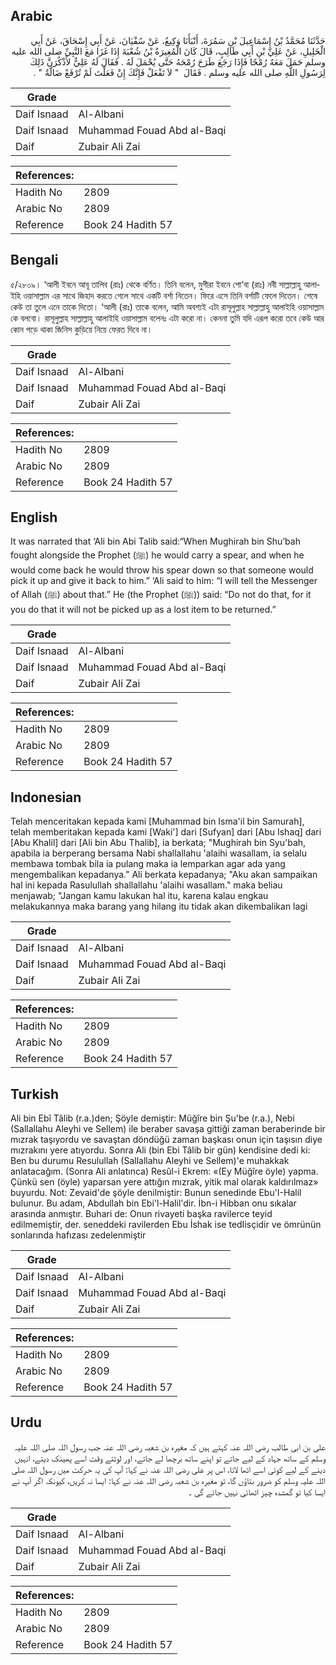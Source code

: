 ## Arabic


<div dir="rtl" lang="ar" style={{fontSize:'larger',backgroundColor:'#f8f9fa',padding:20}}>
حَدَّثَنَا مُحَمَّدُ بْنُ إِسْمَاعِيلَ بْنِ سَمُرَةَ، أَنْبَأَنَا وَكِيعٌ، عَنْ سُفْيَانَ، عَنْ أَبِي إِسْحَاقَ، عَنْ أَبِي الْخَلِيلِ، عَنْ عَلِيِّ بْنِ أَبِي طَالِبٍ، قَالَ كَانَ الْمُغِيرَةُ بْنُ شُعْبَةَ إِذَا غَزَا مَعَ النَّبِيِّ صلى الله عليه وسلم حَمَلَ مَعَهُ رُمْحًا فَإِذَا رَجَعَ طَرَحَ رُمْحَهُ حَتَّى يُحْمَلَ لَهُ ‏.‏ فَقَالَ لَهُ عَلِيٌّ لأَذْكُرَنَّ ذَلِكَ لِرَسُولِ اللَّهِ صلى الله عليه وسلم ‏.‏ فَقَالَ ‏ "‏ لاَ تَفْعَلْ فَإِنَّكَ إِنْ فَعَلْتَ لَمْ تُرْفَعْ ضَالَّةٌ ‏"‏ ‏.‏
</div>
<div style={{backgroundColor:'#f8f9fa',padding:20, marginBottom: 10}}><table> <thead> <tr> <th>Grade</th> <th></th> </tr> </thead> <tbody> <tr><td>Daif Isnaad</td><td>Al-Albani</td></tr><tr><td>Daif Isnaad</td><td>Muhammad Fouad Abd al-Baqi</td></tr><tr><td>Daif</td><td>Zubair Ali Zai</td></tr></tbody></table><table> <thead> <tr> <th>References:</th> <th></th> </tr> </thead> <tbody><tr><td>Hadith No</td><td>2809</td></tr><tr><td>Arabic No</td><td>2809</td></tr><tr><td>Reference</td><td>Book 24 Hadith 57</td></tr></tbody></table></div>

## Bengali


<div dir="ltr" lang="bn" style={{fontSize:'larger',backgroundColor:'#f8f9fa',padding:20}}>
৫/২৮০৯। ‘আলী ইবনে আবূ তালিব (রাঃ) থেকে বর্ণিত। তিনি বলেন, মুগীরা ইবনে শো‘বা (রাঃ) নবী সাল্লাল্লাহু আলাইহি ওয়াসাল্লাম এর সাথে জিহাদ করতে গেলে সাথে একটি বর্শা নিতেন। ফিরে এসে তিনি বর্শাটি ফেলে দিতেন। শেষে কেউ তা তুলে এনে তাকে দিতো। ‘আলী (রাঃ) তাকে বলেন, আমি অবশ্যই এটা রাসূলুল্লাহ সাল্লাল্লাহু আলাইহি ওয়াসাল্লাম কে বলবো। রাসূলুল্লাহ সাল্লাল্লাহু আলাইহি ওয়াসাল্লাম বলেনঃ এটা করো না। কেননা তুমি যদি এরূপ করো তবে কেউ আর কোন পড়ে থাকা জিনিস কুড়িয়ে নিয়ে ফেরত দিবে না।
</div>
<div style={{backgroundColor:'#f8f9fa',padding:20, marginBottom: 10}}><table> <thead> <tr> <th>Grade</th> <th></th> </tr> </thead> <tbody> <tr><td>Daif Isnaad</td><td>Al-Albani</td></tr><tr><td>Daif Isnaad</td><td>Muhammad Fouad Abd al-Baqi</td></tr><tr><td>Daif</td><td>Zubair Ali Zai</td></tr></tbody></table><table> <thead> <tr> <th>References:</th> <th></th> </tr> </thead> <tbody><tr><td>Hadith No</td><td>2809</td></tr><tr><td>Arabic No</td><td>2809</td></tr><tr><td>Reference</td><td>Book 24 Hadith 57</td></tr></tbody></table></div>

## English


<div dir="ltr" lang="en" style={{fontSize:'larger',backgroundColor:'#f8f9fa',padding:20}}>
It was narrated that ‘Ali bin Abi Talib said:“When Mughirah bin Shu’bah fought alongside the Prophet (ﷺ) he would carry a spear, and when he would come back he would throw his spear down so that someone would pick it up and give it back to him.” ‘Ali said to him: “I will tell the Messenger of Allah (ﷺ) about that.” He (the Prophet (ﷺ)) said: “Do not do that, for it you do that it will not be picked up as a lost item to be returned.”
</div>
<div style={{backgroundColor:'#f8f9fa',padding:20, marginBottom: 10}}><table> <thead> <tr> <th>Grade</th> <th></th> </tr> </thead> <tbody> <tr><td>Daif Isnaad</td><td>Al-Albani</td></tr><tr><td>Daif Isnaad</td><td>Muhammad Fouad Abd al-Baqi</td></tr><tr><td>Daif</td><td>Zubair Ali Zai</td></tr></tbody></table><table> <thead> <tr> <th>References:</th> <th></th> </tr> </thead> <tbody><tr><td>Hadith No</td><td>2809</td></tr><tr><td>Arabic No</td><td>2809</td></tr><tr><td>Reference</td><td>Book 24 Hadith 57</td></tr></tbody></table></div>

## Indonesian


<div dir="ltr" lang="id" style={{fontSize:'larger',backgroundColor:'#f8f9fa',padding:20}}>
Telah menceritakan kepada kami [Muhammad bin Isma'il bin Samurah], telah memberitakan kepada kami [Waki'] dari [Sufyan] dari [Abu Ishaq] dari [Abu Khalil] dari [Ali bin Abu Thalib], ia berkata; "Mughirah bin Syu'bah, apabila ia berperang bersama Nabi shallallahu 'alaihi wasallam, ia selalu membawa tombak bila ia pulang maka ia lemparkan agar ada yang mengembalikan kepadanya." Ali berkata kepadanya; "Aku akan sampaikan hal ini kepada Rasulullah shallallahu 'alaihi wasallam." maka beliau menjawab; "Jangan kamu lakukan hal itu, karena kalau engkau melakukannya maka barang yang hilang itu tidak akan dikembalikan lagi
</div>
<div style={{backgroundColor:'#f8f9fa',padding:20, marginBottom: 10}}><table> <thead> <tr> <th>Grade</th> <th></th> </tr> </thead> <tbody> <tr><td>Daif Isnaad</td><td>Al-Albani</td></tr><tr><td>Daif Isnaad</td><td>Muhammad Fouad Abd al-Baqi</td></tr><tr><td>Daif</td><td>Zubair Ali Zai</td></tr></tbody></table><table> <thead> <tr> <th>References:</th> <th></th> </tr> </thead> <tbody><tr><td>Hadith No</td><td>2809</td></tr><tr><td>Arabic No</td><td>2809</td></tr><tr><td>Reference</td><td>Book 24 Hadith 57</td></tr></tbody></table></div>

## Turkish


<div dir="ltr" lang="tr" style={{fontSize:'larger',backgroundColor:'#f8f9fa',padding:20}}>
Ali bin Ebî Tâlib (r.a.)den; Şöyle demiştir: Müğîre bin Şu'be (r.a.), Nebi (Sallallahu Aleyhi ve Sellem) ile beraber savaşa gittiği zaman beraberinde bir mızrak taşıyordu ve savaştan döndüğü zaman başkası onun için taşısın diye mızrakını yere atıyordu. Sonra Ali (bin Ebi Tâlib bir gün) kendisine dedi ki: Ben bu durumu Resulullah (Sallallahu Aleyhi ve Sellem)'e muhakkak anlatacağım. (Sonra Ali anlatınca) Resûl-i Ekrem: «(Ey Müğîre öyle) yapma. Çünkü sen (öyle) yaparsan yere attığın mızrak, yitik mal olarak kaldırılmaz» buyurdu. Not: Zevaid'de şöyle denilmiştir: Bunun senedinde Ebu'I-Halil bulunur. Bu adam, Abdullah bin Ebi'l-Halil'dir. İbn-i Hibban onu sıkalar arasında anmıştır. Buhari de: Onun rivayeti başka ravilerce teyid edilmemiştir, der. seneddeki ravilerden Ebu İshak ise tedIisçidir ve ömrünün sonlarında hafızası zedelenmiştir
</div>
<div style={{backgroundColor:'#f8f9fa',padding:20, marginBottom: 10}}><table> <thead> <tr> <th>Grade</th> <th></th> </tr> </thead> <tbody> <tr><td>Daif Isnaad</td><td>Al-Albani</td></tr><tr><td>Daif Isnaad</td><td>Muhammad Fouad Abd al-Baqi</td></tr><tr><td>Daif</td><td>Zubair Ali Zai</td></tr></tbody></table><table> <thead> <tr> <th>References:</th> <th></th> </tr> </thead> <tbody><tr><td>Hadith No</td><td>2809</td></tr><tr><td>Arabic No</td><td>2809</td></tr><tr><td>Reference</td><td>Book 24 Hadith 57</td></tr></tbody></table></div>

## Urdu


<div dir="rtl" lang="ur" style={{fontSize:'larger',backgroundColor:'#f8f9fa',padding:20}}>
علی بن ابی طالب رضی اللہ عنہ کہتے ہیں کہ مغیرہ بن شعبہ رضی اللہ عنہ جب رسول اللہ صلی اللہ علیہ وسلم کے ساتھ جہاد کے لیے جاتے تو اپنے ساتھ برچھا لے جاتے، اور لوٹتے وقت اسے پھینک دیتے، انہیں دینے کے لیے کوئی اسے اٹھا لاتا، اس پر علی رضی اللہ عنہ نے کہا: آپ کی یہ حرکت میں رسول اللہ صلی اللہ علیہ وسلم کو ضرور بتاؤں گا، تو مغیرہ بن شعبہ رضی اللہ عنہ نے کہا: ایسا نہ کریں، کیونکہ اگر آپ نے ایسا کیا تو گمشدہ چیز اٹھائی نہیں جائے گی ۔
</div>
<div style={{backgroundColor:'#f8f9fa',padding:20, marginBottom: 10}}><table> <thead> <tr> <th>Grade</th> <th></th> </tr> </thead> <tbody> <tr><td>Daif Isnaad</td><td>Al-Albani</td></tr><tr><td>Daif Isnaad</td><td>Muhammad Fouad Abd al-Baqi</td></tr><tr><td>Daif</td><td>Zubair Ali Zai</td></tr></tbody></table><table> <thead> <tr> <th>References:</th> <th></th> </tr> </thead> <tbody><tr><td>Hadith No</td><td>2809</td></tr><tr><td>Arabic No</td><td>2809</td></tr><tr><td>Reference</td><td>Book 24 Hadith 57</td></tr></tbody></table></div>